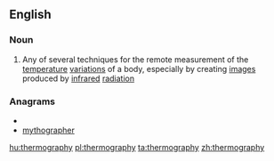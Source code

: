 ==English==

===Noun===
{{wikipedia}}
{{en-noun|-}}

#{{physics}} Any of several techniques for the remote measurement of the [[temperature]] [[variation]]s of a body, especially by creating [[image]]s produced by [[infrared]] [[radiation]]

===Anagrams===
* {{alphagram|aeghhmoprrty}}
* [[mythographer#English|mythographer]]

[[hu:thermography]]
[[pl:thermography]]
[[ta:thermography]]
[[zh:thermography]]